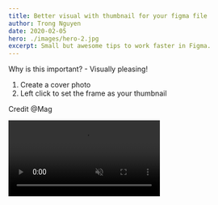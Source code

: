 ```yaml
---
title: Better visual with thumbnail for your figma file
author: Trong Nguyen
date: 2020-02-05
hero: ./images/hero-2.jpg
excerpt: Small but awesome tips to work faster in Figma.
---
```


<div class="Grid Col2">
<p>

Why is this important? - Visually pleasing!

1. Create a cover photo
2. Left click to set the frame as your thumbnail

Credit @Mag

</p>

<div class="video">
  <video autoplay loop muted playsinline src="https://video.twimg.com/ext_tw_video/1234028953439879174/pu/vid/1280x720/f158xX0eeBEDNO-K.mp4"></video>
</div>
</div>